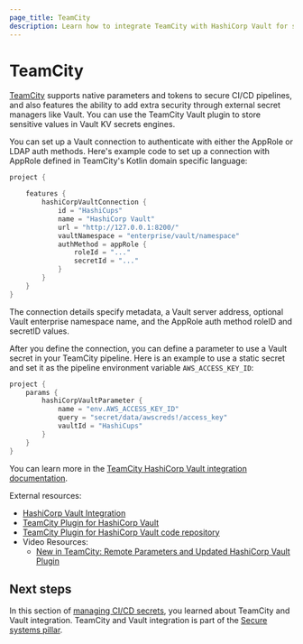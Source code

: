 ```yaml
---
page_title: TeamCity
description: Learn how to integrate TeamCity with HashiCorp Vault for secure secrets management.
---
```


# TeamCity

[TeamCity](https://www.jetbrains.com/teamcity/) supports native parameters and tokens to secure CI/CD pipelines, and also features the ability to add extra security through external secret managers like Vault. You can use the TeamCity Vault plugin to store sensitive values in Vault KV secrets engines.

You can set up a Vault connection to authenticate with either the AppRole or LDAP auth methods. Here's example code to set up a connection with AppRole defined in TeamCity's Kotlin domain specific language:

```kotlin
project {

    features {
        hashiCorpVaultConnection {
            id = "HashiCups"
            name = "HashiCorp Vault"
            url = "http://127.0.0.1:8200/"
            vaultNamespace = "enterprise/vault/namespace"
            authMethod = appRole {
                roleId = "..."
                secretId = "..."
            }
        }
    }
}
```

The connection details specify metadata, a Vault server address, optional Vault enterprise namespace name, and the AppRole auth method roleID and secretID values.

After you define the connection, you can define a parameter to use a Vault secret in your TeamCity pipeline. Here is an example to use a static secret and set it as the pipeline environment variable `AWS_ACCESS_KEY_ID`:

```kotlin
project {
    params {
        hashiCorpVaultParameter {
            name = "env.AWS_ACCESS_KEY_ID"
            query = "secret/data/awscreds!/access_key"
            vaultId = "HashiCups"
        }
    }
}
```

You can learn more in the [TeamCity HashiCorp Vault integration documentation](https://www.jetbrains.com/help/teamcity/hashicorp-vault.html).

External resources:

- [HashiCorp Vault Integration](https://www.jetbrains.com/help/teamcity/hashicorp-vault.html)
- [TeamCity Plugin for HashiCorp Vault](https://plugins.jetbrains.com/plugin/10011-hashicorp-vault-support)
- [TeamCity Plugin for HashiCorp Vault code repository](https://github.com/JetBrains/teamcity-hashicorp-vault-plugin)
- Video Resources:
  - [New in TeamCity: Remote Parameters and Updated HashiCorp Vault Plugin](https://www.youtube.com/watch?v=cRNl2dTulTA)

## Next steps

In this section of [managing CI/CD secrets](/well-architected-framework/secure-systems/secure-applications/ci-cd-secrets), you learned about TeamCity and Vault integration. TeamCity and Vault integration is part of the [Secure systems pillar](/well-architected-framework/secure-systems).